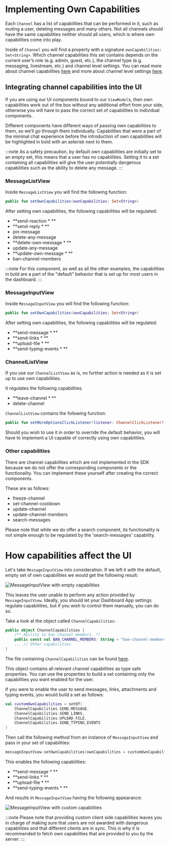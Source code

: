 # Implementing Own Capabilities

Each `Channel` has a list of capabilities that can be performed in it, such as muting a user, deleting messages and many
others. Not all channels should have the same capabilities neither should all users, which is where own capabilities
come into play.

Inside of `Channel` you will find a property with a signature `ownCapabilities: Set<String>`. Which channel capabilities
this set contains depends on the current user’s role (e.g. admin, guest, etc.), the channel type (e.g. messaging,
livestream, etc.) and channel level settings. You can read more about channel
capabilities [here](https://getstream.io/chat/docs/android/channel_capabilities/?language=kotlin) and more about channel
level settings [here](https://getstream.io/chat/docs/android/channel-level_settings/).

## Integrating channel capabilities into the UI

If you are using our UI components bound to our `ViewModel`s, then own capabilities work out of the box without any
additional effort from your side, otherwise you will have to pass the correct set of capabilities to individual components.

Different components have different ways of passing own capabilities to them, so we’ll go through them individually.
Capabilities that were a part of the minimal chat experience before the introduction of own capabilities will be highlighted in bold with an asterisk next to them.

:::note
As a safety precaution, by default own capabilities are initially set to an empty set, this means that a user has no capabilities. Setting it to a set containing all capabilities will give the user potentially dangerous capabilities such as the ability to delete any message.
:::

### MessageListView

Inside `MessageListView` you will find the following function:

```kotlin
public fun setOwnCapabilities(ownCapabilities: Set<String>)
```

After setting own capabilities, the following capabilities will be regulated:

- **send-reaction * **
- **send-reply * **
- pin-message
- delete-any-message
- **delete-own-message * **
- update-any-message
- **update-own-message * **
- ban-channel-members

:::note
For this component, as well as all the other examples, the capabilities in bold are a part of the "default" behavior that is set up for most users in the dashboard.
:::

### MessageInputView

Inside `MessageInputView` you will find the following function:

```kotlin
public fun setOwnCapabilities(ownCapabilities: Set<String>)
```

After setting own capabilities, the following capabilities will be regulated:

- **send-message * **
- **send-links * **
- **upload-file * **
- **send-typing-events * **

### ChannelListView

If you use our `ChannelListView` as is, no further action is needed as it is set up to use own
capabilities.

It regulates the following capabilities.

- **leave-channel * **
- delete-channel

`ChannelListView` contains the following function:

```kotlin
public fun setMoreOptionsClickListener(listener: ChannelClickListener?)
```

Should you wish to use it in order to override the default behavior, you will have to implement a UI capable of
correctly using own capabilities.

### Other capabilities

There are channel capabilities which are not implemented in the SDK because we do not offer the corresponding components
or the functionality.
You can implement these yourself after creating the correct components.

These are as follows:

- freeze-channel
- set-channel-cooldown
- update-channel
- update-channel-members
- search-messages

Please note that while we do offer a search component, its functionality is not simple enough to be regulated by the 'search-messages' capability.

# How capabilities affect the UI

Let's take `MessageInputView` into consideration.
If we left it with the default, empty set of own capabilities we would get the following result:

![MessageInputView with empty capabilities](../../assets/own_capabilities_message_input_view_empty_capabilities.png)

This leaves the user unable to perform any action provided by `MessageInputView`.
Ideally, you should let your Dashboard App settings regulate capabilities, but if you wish to control them manually, you can do so.

Take a look at the object called `ChannelCapabilities`:

```kotlin
public object ChannelCapabilities {
    /** Ability to ban channel members. */
    public const val BAN_CHANNEL_MEMBERS: String = "ban-channel-members"
    ... // Other capabilities
}
```
The file containing `ChannelCapabilities` can be
found [here](https://github.com/GetStream/stream-chat-android/blob/0f1f54e912baf7a7284d9a4d1435fb6743aa9c78/stream-chat-android-client/src/main/java/io/getstream/chat/android/client/models/ChannelCapabilities.kt#L29).

This object contains all relevant channel capabilities as type safe properties.
You can use the properties to build a set containing only the capabilities you want enabled for the user.

If you were to enable the user to send messages, links, attachments and typing events, you would build a set as follows:

```kotlin
val customOwnCapabilities = setOf(
    ChannelCapabilities.SEND_MESSAGE,
    ChannelCapabilities.SEND_LINKS,
    ChannelCapabilities.UPLOAD_FILE,
    ChannelCapabilities.SEND_TYPING_EVENTS
)
```

Then call the following method from an instance of `MessageInputView` and pass in your set of capabilities:

```kotlin
messageInputView.setOwnCapabilities(ownCapabilities = customOwnCapabilities)
```

This enables the following capabilities:

- **send-message * **
- **send-links * **
- **upload-file * **
- **send-typing-events * **

And results in `MessageInputView` having the following appearance:

![MessageInputView with custom capabilities](../../assets/own_capabilities_message_input_view_with_capabilities.png)

:::note
Please note that providing custom client side capabilities leaves you in charge of making sure that users are not awarded with dangerous capabilities and that different clients are in sync.
This is why it is recommended to fetch own capabilities that are provided to you by the server.
:::